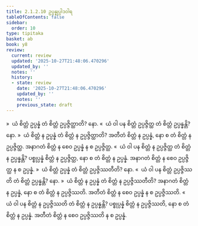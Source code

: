 ```yaml
---
title: 2.1.2.10 ဥပ္ပန္နုပ္ပါဒဝါရ
tableOfContents: false
sidebar:
  order: 10
type: tipitaka
basket: ab
book: y8
review:
  current: review
  updated: '2025-10-27T21:48:06.470296'
  updated_by: ''
  notes: ''
  history:
  - state: review
    date: '2025-10-27T21:48:06.470296'
    updated_by: ''
    notes: ''
    previous_state: draft
---
```



<ReviewStatus review={frontmatter.review} showDetails={true} />

<HypothesisAnnotation frontmatter={frontmatter} />

<DynamicBreadcrumb />

<Division number="99" book="y8" e="ch" v="34" p="311">

<Paragraph number="468" book="y8">
»  ယံ စိတ္တံ ဥပ္ပန္နံ တံ စိတ္တံ ဥပ္ပဇ္ဇိတ္ထာတိ? နော.
</Paragraph>

<Paragraph number="469" book="y8">
«  ယံ ဝါ ပန စိတ္တံ ဥပ္ပဇ္ဇိတ္ထ တံ စိတ္တံ ဥပ္ပန္နန္တိ? နော.
</Paragraph>

<Paragraph number="470" book="y8">
»  ယံ စိတ္တံ န ဥပ္ပန္နံ တံ စိတ္တံ န ဥပ္ပဇ္ဇိတ္ထာတိ?
</Paragraph>

<Paragraph number="471" book="y8">
အတီတံ စိတ္တံ န ဥပ္ပန္နံ, နော စ တံ စိတ္တံ န ဥပ္ပဇ္ဇိတ္ထ. အနာဂတံ စိတ္တံ န စေဝ ဥပ္ပန္နံ န စ ဥပ္ပဇ္ဇိတ္ထ.
</Paragraph>

<Paragraph number="472" book="y8">
«  ယံ ဝါ ပန စိတ္တံ န ဥပ္ပဇ္ဇိတ္ထ တံ စိတ္တံ န ဥပ္ပန္နန္တိ?
</Paragraph>

<Paragraph number="473" book="y8">
ပစ္စုပ္ပန္နံ စိတ္တံ န ဥပ္ပဇ္ဇိတ္ထ, နော စ တံ စိတ္တံ န ဥပ္ပန္နံ. အနာဂတံ စိတ္တံ န စေဝ ဥပ္ပဇ္ဇိတ္ထ န စ ဥပ္ပန္နံ.
</Paragraph>

</Division>
<Division number="100" book="y8" e="ch" v="34" p="311">

<Paragraph number="474" book="y8">
»  ယံ စိတ္တံ ဥပ္ပန္နံ တံ စိတ္တံ ဥပ္ပဇ္ဇိဿတီတိ? နော.
</Paragraph>

<Paragraph number="475" book="y8">
«  ယံ ဝါ ပန စိတ္တံ ဥပ္ပဇ္ဇိဿတိ တံ စိတ္တံ ဥပ္ပန္နန္တိ? နော.
</Paragraph>

<Paragraph number="476" book="y8">
»  ယံ စိတ္တံ န ဥပ္ပန္နံ တံ စိတ္တံ န ဥပ္ပဇ္ဇိဿတီတိ?
</Paragraph>

<Paragraph number="477" book="y8">
အနာဂတံ စိတ္တံ န ဥပ္ပန္နံ, နော စ တံ စိတ္တံ န ဥပ္ပဇ္ဇိဿတိ. အတီတံ စိတ္တံ န စေဝ ဥပ္ပန္နံ န စ ဥပ္ပဇ္ဇိဿတိ.
</Paragraph>

<Paragraph number="478" book="y8">
«  ယံ ဝါ ပန စိတ္တံ န ဥပ္ပဇ္ဇိဿတိ တံ စိတ္တံ န ဥပ္ပန္နန္တိ?
</Paragraph>

<Paragraph number="479" book="y8">
ပစ္စုပ္ပန္နံ စိတ္တံ န ဥပ္ပဇ္ဇိဿတိ, နော စ တံ စိတ္တံ န ဥပ္ပန္နံ. အတီတံ စိတ္တံ န စေဝ ဥပ္ပဇ္ဇိဿတိ န စ ဥပ္ပန္နံ.
</Paragraph>
</Division>
